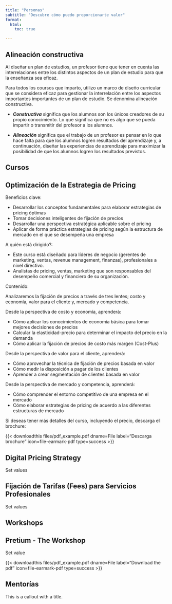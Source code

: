 ```yaml
---
title: "Personas"
subtitle: "Descubre cómo puedo proporcionarte valor"
format:
  html:
    toc: true

---
```


## Alineación constructiva

Al diseñar un plan de estudios, un profesor tiene que tener en cuenta las interrelaciones entre los distintos aspectos de un plan de estudio para que la enseñanza sea eficaz.

Para todos los coursos que imparto, utilizo un marco de diseño curricular que se considera eficaz para gestionar la interrelación entre los aspectos importantes importantes de un plan de estudio. Se denomina alineación constructiva.

* **_Constructiva_** significa que los alumnos son los únicos creadores de su propio conocimiento. Lo que significa que no es algo que se pueda impartir o transmitir del profesor a los alumnos.

* **_Alineación_** significa que el trabajo de un profesor es pensar en lo que hace falta para que los alumnos logren resultados del aprendizaje y, a continuación, diseñar las experiencias de aprendizaje para maximizar la posibilidad de que los alumnos logren los resultados previstos.

## Cursos

::: {.callout-tip collapse="true"}
## Optimización de la Estrategia de Pricing

<p class="text-success">Beneficios clave:</p>

* Desarrollar los conceptos fundamentales para elaborar estrategias de pricing óptimas
* Tomar decisiones inteligentes de fijación de precios
* Desarrollar una perspectiva estratégica aplicable sobre el pricing
* Aplicar de forma práctica estrategias de pricing según la estructura de mercado en el que se desempeña una empresa

<p class="text-success">A quién está dirigido?:</p>

* Este curso está diseñado para líderes de negocio (gerentes de marketing, ventas, revenue management, finanzas), profesionales a nivel directivo.
* Analistas de pricing, ventas, marketing que son responsables del desempeño comercial y financiero de su organización.

<p class="text-success">Contenido:</p>

Analizaremos la fijación de precios a través de tres lentes; costo y economía, valor para el cliente y, mercado y competencia.

Desde la perspectiva de costo y economía, aprenderá:

* Cómo aplicar los conocimientos de economía básica para tomar mejores decisiones de precios
* Calcular la elasticidad-precio para determinar el impacto del precio en la demanda
* Cómo aplicar la fijación de precios de costo más margen (Cost-Plus)

Desde la perspectiva de valor para el cliente, aprenderá:

* Cómo aprovechar la técnica de fijación de precios basada en valor
* Cómo medir la disposición a pagar de los clientes
* Aprender a crear segmentación de clientes basada en valor

Desde la perspectiva de mercado y competencia, aprenderá:

* Cómo comprender el entorno competitivo de una empresa en el mercado
* Cómo elaborar estrategias de pricing de acuerdo a las diferentes estructuras de mercado

Si deseas tener más detalles del curso, incluyendo el precio, descarga el brochure:

{{< downloadthis files/pdf_example.pdf dname=File label="Descarga brochure" icon=file-earmark-pdf type=success >}}

:::

::: {.callout-tip collapse="true"}
## Digital Pricing Strategy

Set values 



:::


::: {.callout-tip collapse="true"}
## Fijación de Tarifas (Fees) para Servicios Profesionales

Set values 

:::

## Workshops

:::{.callout-note collapse="true" appearance="simple"}
## Pretium - The Workshop

Set value

{{< downloadthis files/pdf_example.pdf dname=File label="Download the pdf" icon=file-earmark-pdf type=success >}}

:::

## Mentorías



::: {.callout-tip title="Tip with Title"}
This is a callout with a title.
:::




